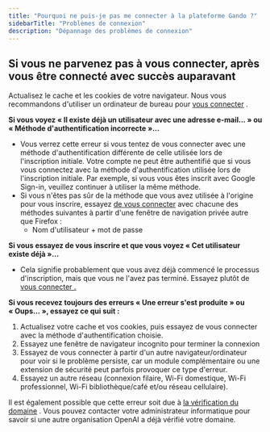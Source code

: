 ```yaml
---
title: "Pourquoi ne puis-je pas me connecter à la plateforme Gando ?"
sidebarTitle: "Problèmes de connexion"
description: "Dépannage des problèmes de connexion"
---
```


## **Si vous ne parvenez pas à vous connecter, après vous être connecté avec succès auparavant**

Actualisez le cache et les cookies de votre navigateur. Nous vous recommandons d'utiliser un ordinateur de bureau pour [<u>vous connecter</u>](https://platform.openai.com/login) .

**Si vous voyez « Il existe déjà un utilisateur avec une adresse e-mail... » ou « Méthode d'authentification incorrecte »...**

- Vous verrez cette erreur si vous tentez de vous connecter avec une méthode d'authentification différente de celle utilisée lors de l'inscription initiale. Votre compte ne peut être authentifié que si vous vous connectez avec la méthode d'authentification utilisée lors de l'inscription initiale. Par exemple, si vous vous êtes inscrit avec Google Sign-in, veuillez continuer à utiliser la même méthode.
- Si vous n'êtes pas sûr de la méthode que vous avez utilisée à l'origine pour vous inscrire, essayez [<u>de vous connecter</u>](https://platform.openai.com/login) avec chacune des méthodes suivantes à partir d'une fenêtre de navigation privée autre que Firefox :
  - Nom d'utilisateur \+ mot de passe

**Si vous essayez de vous inscrire et que vous voyez « Cet utilisateur existe déjà »...**

- Cela signifie probablement que vous avez déjà commencé le processus d'inscription, mais que vous ne l'avez pas terminé. Essayez plutôt de [<u>vous connecter .</u>](https://platform.openai.com/login)

**Si vous recevez toujours des erreurs « Une erreur s'est produite » ou « Oups… », essayez ce qui suit :**﻿

1. Actualisez votre cache et vos cookies, puis essayez de vous connecter avec la méthode d'authentification choisie.
2. Essayez une fenêtre de navigateur incognito pour terminer la connexion
3. Essayez de vous connecter à partir d'un autre navigateur/ordinateur pour voir si le problème persiste, car un module complémentaire ou une extension de sécurité peut parfois provoquer ce type d'erreur.
4. Essayez un autre réseau (connexion filaire, Wi-Fi domestique, Wi-Fi professionnel, Wi-Fi bibliothèque/café et/ou réseau cellulaire).

Il est également possible que cette erreur soit due à [<u>la vérification du domaine</u>](https://help.openai.com/en/articles/8871611-domain-verification#h_228a0400b1) . Vous pouvez contacter votre administrateur informatique pour savoir si une autre organisation OpenAI a déjà vérifié votre domaine.
